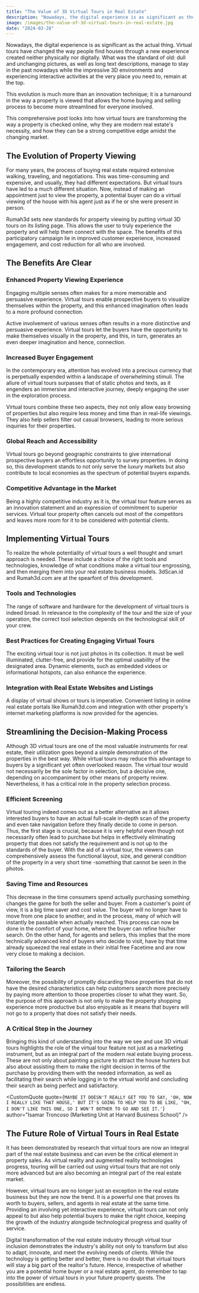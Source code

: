 ```yaml
---
title: "The Value of 3D Virtual Tours in Real Estate"
description: "Nowadays, the digital experience is as significant as the actual thing. Virtual tours have changed the way people find houses through a new experience created neither physically nor digitally. What was the standard of old: dull and unchanging pictures, as well as long text descriptions, manage to stay in the past nowadays while the impressive 3D environments and experiencing interactive activities at the very place you need to, remain at the top."
image: /images/the-value-of-3d-virtual-tours-in-real-estate.jpg
date: "2024-03-28"
---
```


Nowadays, the digital experience is as significant as the actual thing. Virtual tours have changed the way people find houses through a new experience created neither physically nor digitally. What was the standard of old: dull and unchanging pictures, as well as long text descriptions, manage to stay in the past nowadays while the impressive 3D environments and experiencing interactive activities at the very place you need to, remain at the top.

This evolution is much more than an innovation technique; it is a turnaround in the way a property is viewed that allows the home buying and selling process to become more streamlined for everyone involved.

This comprehensive post looks into how virtual tours are transforming the way a property is checked online, why they are modern real estate's necessity, and how they can be a strong competitive edge amidst the changing market.


## The Evolution of Property Viewing

For many years, the process of buying real estate required extensive walking, traveling, and negotiations. This was time-consuming and expensive, and usually, they had different expectations. But virtual tours have led to a much different situation. Now, instead of making an appointment just to view the property, a potential buyer can do a virtual viewing of the house with his agent just as if he or she were present in person.

Rumah3d sets new standards for property viewing by putting virtual 3D tours on its listing page. This allows the user to truly experience the property and will help them connect with the space. The benefits of this participatory campaign lie in improved customer experience, increased engagement, and cost reduction for all who are involved.


## The Benefits Are Clear

### Enhanced Property Viewing Experience

Engaging multiple senses often makes for a more memorable and persuasive experience. Virtual tours enable prospective buyers to visualize themselves within the property, and this enhanced imagination often leads to a more profound connection.

Active involvement of various senses often results in a more distinctive and persuasive experience. Virtual tours let the buyers have the opportunity to make themselves visually in the property, and this, in turn, generates an even deeper imagination and hence, connection.


### Increased Buyer Engagement

In the contemporary era, attention has evolved into a precious currency that is perpetually expended within a landscape of overwhelming stimuli. The allure of virtual tours surpasses that of static photos and texts, as it engenders an immersive and interactive journey, deeply engaging the user in the exploration process.

Virtual tours combine these two aspects, they not only allow easy browsing of properties but also require less money and time than in real-life viewings. They also help sellers filter out casual browsers, leading to more serious inquiries for their properties.


### Global Reach and Accessibility

Virtual tours go beyond geographic constraints to give international prospective buyers an effortless opportunity to survey properties. In doing so, this development stands to not only serve the luxury markets but also contribute to local economies as the spectrum of potential buyers expands.


### Competitive Advantage in the Market

Being a highly competitive industry as it is, the virtual tour feature serves as an innovation statement and an expression of commitment to superior services. Virtual tour property often cancels out most of the competitors and leaves more room for it to be considered with potential clients.


## Implementing Virtual Tours

To realize the whole potentiality of virtual tours a well thought and smart approach is needed. These include a choice of the right tools and technologies, knowledge of what conditions make a virtual tour engrossing, and then merging them into your real estate business models. 3dScan.id and Rumah3d.com are at the spearfont of this development.


### Tools and Technologies

The range of software and hardware for the development of virtual tours is indeed broad. In relevance to the complexity of the tour and the size of your operation, the correct tool selection depends on the technological skill of your crew.


### Best Practices for Creating Engaging Virtual Tours

The exciting virtual tour is not just photos in its collection. It must be well illuminated, clutter-free, and provide for the optimal usability of the designated area. Dynamic elements, such as embedded videos or informational hotspots, can also enhance the experience.


### Integration with Real Estate Websites and Listings

A display of virtual shows or tours is imperative. Convenient listing in online real estate portals like Rumah3d.com and integration with other property's internet marketing platforms is now provided for the agencies.


## Streamlining the Decision-Making Process

Although 3D virtual tours are one of the most valuable instruments for real estate, their utilization goes beyond a simple demonstration of the properties in the best way. While virtual tours may reduce this advantage to buyers by a significant yet often overlooked reason. The virtual tour would not necessarily be the sole factor in selection, but a decisive one, depending on accompaniment by other means of property review. Nevertheless, it has a critical role in the property selection process.


### Efficient Screening

Virtual touring indeed comes out as a better alternative as it allows interested buyers to have an actual full-scale in-depth scan of the property and even take navigation before they finally decide to come in person. Thus, the first stage is crucial, because it is very helpful even though not necessarily often lead to purchase but helps in effectively eliminating property that does not satisfy the requirement and is not up to the standards of the buyer. With the aid of a virtual tour, the viewers can comprehensively assess the functional layout, size, and general condition of the property in a very short time -something that cannot be seen in the photos.


### Saving Time and Resources

This decrease in the time consumers spend actually purchasing something changes the game for both the seller and buyer. From a customer's point of view, it is a big time saver and cost value. The buyer will no longer have to move from one place to another, and in the process, many of which will instantly be passable when actually reached. This process can now be done in the comfort of your home, where the buyer can refine his/her search. On the other hand, for agents and sellers, this implies that the more technically advanced kind of buyers who decide to visit, have by that time already squeezed the real estate in their initial free Facetime and are now very close to making a decision.


### Tailoring the Search

Moreover, the possibility of promptly discarding those properties that do not have the desired characteristics can help customers search more precisely by paying more attention to those properties closer to what they want. So, the purpose of this approach is not only to make the property shopping experience more productive but also enjoyable as it means that buyers will not go to a property that does not satisfy their needs.


### A Critical Step in the Journey

Bringing this kind of understanding into the way we see and use 3D virtual tours highlights the role of the virtual tour feature not just as a marketing instrument, but as an integral part of the modern real estate buying process. These are not only about painting a picture to attract the house hunters but also about assisting them to make the right decision in terms of the purchase by providing them with the needed information, as well as facilitating their search while logging in to the virtual world and concluding their search as being perfect and satisfactory.

<CustomQuote quote={`MAYBE IT DOESN'T REALLY GET YOU TO SAY, 'OH, NOW I REALLY LIKE THAT HOUSE,' BUT IT'S GOING TO HELP YOU TO BE LIKE, "OH, I DON'T LIKE THIS ONE, SO I WON'T BOTHER TO GO AND SEE IT.'`} author="Isamar Troncoso (Marketing Unit at Harvard Business School)" />


## The Future Role of Virtual Tours in Real Estate

It has been demonstrated by research that virtual tours are now an integral part of the real estate business and can even be the critical element in property sales. As virtual reality and augmented reality technologies progress, touring will be carried out using virtual tours that are not only more advanced but are also becoming an integral part of the real estate market.

However, virtual tours are no longer just an exception in the real estate business but they are now the trend. It is a powerful one that proves its worth to buyers, sellers, and agents in real estate at the same time. Providing an involving yet interactive experience, virtual tours can not only appeal to but also help potential buyers to make the right choice, keeping the growth of the industry alongside technological progress and quality of service.

Digital transformation of the real estate industry through virtual tour inclusion demonstrates the industry's ability not only to transform but also to adapt, innovate, and meet the evolving needs of clients. While the technology is getting better and better, there is no doubt that virtual tours will stay a big part of the realtor's future. Hence, irrespective of whether you are a potential home buyer or a real estate agent, do remember to tap into the power of virtual tours in your future property quests. The possibilities are endless.
